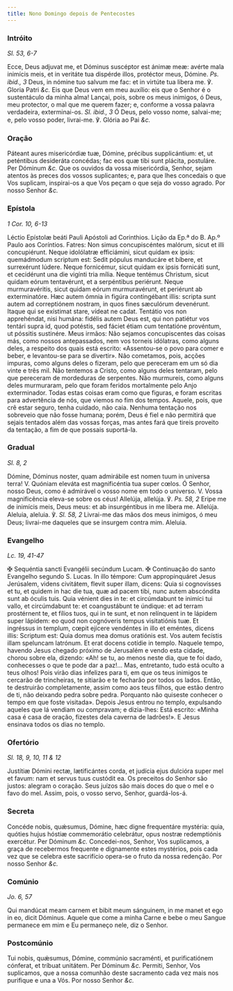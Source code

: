 ```yaml
---
title: Nono Domingo depois de Pentecostes
---
```


### Intróito

_Sl. 53, 6-7_

<div class="grid grid-cols-2 gap-5">
  <span class="text-justify">
    Ecce, Deus adjuvat me, et Dóminus suscéptor est ánimæ meæ: avérte mala
    inimícis meis, et in veritáte tua dispérde illos, protéctor meus, Dómine.
    <em>Ps. ibid., 3</em> Deus, in nómine tuo salvum me fac: et in virtúte tua libera
    me. ℣. Gloria Patri <em>&c.</em>
  </span>
  <span class="text-justify">
    Eis que Deus vem em meu auxílio: eis que o Senhor é o sustentáculo da minha
    alma! Lançai, pois, sobre os meus inimigos, ó Deus, meu protector, o mal que
    me querem fazer; e, conforme a vossa palavra verdadeira, exterminai-os.
    <em>Sl. ibid., 3</em> Ó Deus, pelo vosso nome, salvai-me; e, pelo vosso poder,
    livrai-me. ℣. Glória ao Pai <em>&c.</em>
  </span>
</div>

### Oração

<div class="grid grid-cols-2 gap-5">
  <span class="text-justify">
    Páteant aures misericórdiæ tuæ, Dómine, précibus supplicántium: et, ut
    peténtibus desideráta concédas; fac eos quæ tibi sunt plácita, postuláre.
    Per Dóminum <em>&c.</em>
  </span>
  <span class="text-justify">
    Que os ouvidos da vossa misericórdia, Senhor, sejam atentos às preces dos
    vossos suplicantes; e, para que lhes concedais o que Vos suplicam,
    inspirai-os a que Vos peçam o que seja do vosso agrado. Por nosso Senhor
    <em>&c.</em>
  </span>
</div>

### Epístola

_1 Cor. 10, 6-13_

<div class="grid grid-cols-2 gap-5">
  <span class="text-justify">
    Léctio Epístolæ beáti Pauli Apóstoli ad Corinthios.
  </span>
  <span class="text-justify">
    Lição da Ep.ª do B. Ap.º Paulo aos Coríntios.
  </span>
  <span class="text-justify">
    Fatres: Non simus concupiscéntes malórum, sicut et illi concupiérunt. Neque
    idolólatræ efficiámini, sicut quidam ex ipsis: quemádmodum scriptum est:
    Sedit pópulus manducáre et bíbere, et surrexérunt lúdere. Neque fornicémur,
    sicut quidam ex ipsis fornicáti sunt, et cecidérunt una die vigínti tria
    mília. Neque tentémus Christum, sicut quidam eórum tentavérunt, et a
    serpéntibus periérunt. Neque murmuravéritis, sicut quidam eórum
    murmuravérunt, et periérunt ab exterminatóre. Hæc autem ómnia in figúra
    contingébant illis: scripta sunt autem ad correptiónem nostram, in quos
    fines sæculórum devenérunt. Itaque qui se exístimat stare, vídeat ne cadat.
    Tentátio vos non apprehéndat, nisi humána: fidélis autem Deus est, qui non
    patiétur vos tentári supra id, quod potéstis, sed fáciet étiam cum
    tentatióne provéntum, ut póssitis sustinére.
  </span>
  <span class="text-justify">
    Meus irmãos: Não sejamos concupiscentes das coisas más, como nossos
    antepassados, nem vos torneis idólatras, como alguns deles, a respeito dos
    quais está escrito: «Assentou-se o povo para comer e beber, e levantou-se
    para se divertir». Não cometamos, pois, acções impuras, como alguns deles o
    fizeram, pelo que pereceram em um só dia vinte e três mil. Não tentemos a
    Cristo, como alguns deles tentaram, pelo que pereceram de mordeduras de
    serpentes. Não murmureis, como alguns deles murmuraram, pelo que foram
    feridos mortalmente pelo Anjo exterminador. Todas estas coisas eram como que
    figuras, e foram escritas para advertência de nós, que viemos no fim dos
    tempos. Aquele, pois, que crê estar seguro, tenha cuidado, não caia. Nenhuma
    tentação nos sobreveio que não fosse humana; porém, Deus é fiel e não
    permitirá que sejais tentados além das vossas forças, mas antes fará que
    tireis proveito da tentação, a fim de que possais suportá-la.
  </span>
</div>

### Gradual

_Sl. 8, 2_

<div class="grid grid-cols-2 gap-5">
  <span class="text-justify">
    Dómine, Dóminus noster, quam admirábile est nomen tuum in universa terra! V.
    Quóniam eleváta est magnificéntia tua super cœlos.
  </span>
  <span class="text-justify">
    Ó Senhor, nosso Deus, como é admirável o vosso nome em todo o universo. V.
    Vossa magnificência eleva-se sobre os céus!
  </span>
  <span class="text-justify">
    Allelúja, allelúja. ℣. <em>Ps. 58, 2</em> Eripe me de inimícis meis, Deus
    meus: et ab insurgéntibus in me líbera me. Allelúja.
  </span>
  <span class="text-justify">
    Aleluia, aleluia. ℣. <em>Sl. 58, 2</em> Livrai-me das mãos dos meus
    inimigos, ó meu Deus; livrai-me daqueles que se insurgem contra mim.
    Aleluia.
  </span>
</div>

### Evangelho

_Lc. 19, 41-47_

<div class="grid grid-cols-2 gap-5">
  <span class="text-justify">
    <span class="text-red-500">&#10016;</span> Sequéntia sancti Evangélii
    secúndum Lucam.
  </span>
  <span class="text-justify">
    <span class="text-red-500">&#10016;</span> Continuação do santo Evangelho
    segundo S. Lucas.
  </span>
  <span class="text-justify">
    In illo témpore: Cum appropinquáret Jesus Jerúsalem, videns civitátem,
    flevit super illam, dicens: Quia si cognovísses et tu, et quidem in hac die
    tua, quæ ad pacem tibi, nunc autem abscóndita sunt ab óculis tuis. Quia
    vénient dies in te: et circúmdabunt te inimíci tui vallo, et circúmdabunt
    te: et coangustábunt te úndique: et ad terram prostérnent te, et fílios
    tuos, qui in te sunt, et non relínquent in te lápidem super lápidem: eo quod
    non cognóveris tempus visitatiónis tuæ. Et ingréssus in templum, cœpit
    ejícere vendéntes in illo et eméntes, dicens illis: Scriptum est: Quia domus
    mea domus oratiónis est. Vos autem fecístis illam speluncam latrónum. Et
    erat docens cotídie in templo.
  </span>
  <span class="text-justify">
    Naquele tempo, havendo Jesus chegado próximo de Jerusalém e vendo esta
    cidade, chorou sobre ela, dizendo: «Ah! se tu, ao menos neste dia, que te
    foi dado, conhecesses o que te pode dar a paz!... Mas, entretanto, tudo está
    oculto a teus olhos! Pois virão dias infelizes para ti, em que os teus
    inimigos te cercarão de trincheiras, te sitiarão e te fecharão por todos os
    lados. Então, te destruirão completamente, assim como aos teus filhos, que
    estão dentro de ti, não deixando pedra sobre pedra. Porquanto não quiseste
    conhecer o tempo em que foste visitada». Depois Jesus entrou no templo,
    expulsando aqueles que lá vendiam ou compravam; e dizia-lhes: Está escrito:
    «Minha casa é casa de oração, fizestes dela caverna de ladrões!». E Jesus
    ensinava todos os dias no templo.
  </span>
</div>

### Ofertório

_Sl. 18, 9, 10, 11 & 12_

<div class="grid grid-cols-2 gap-5">
  <span class="text-justify">
    Justítiæ Dómini rectæ, lætificántes corda, et judícia ejus dulcióra super
    mel et favum: nam et servus tuus custódit ea.
  </span>
  <span class="text-justify">
    Os preceitos do Senhor são justos: alegram o coração. Seus juízos são mais
    doces do que o mel e o favo do mel. Assim, pois, o vosso servo, Senhor,
    guardá-los-á.
  </span>
</div>

### Secreta

<div class="grid grid-cols-2 gap-5">
  <span class="text-justify">
    Concéde nobis, quǽsumus, Dómine, hæc digne frequentáre mystéria: quia,
    quóties hujus hóstiæ commemorátio celebrátur, opus nostræ redemptiónis
    exercétur. Per Dóminum <em>&c.</em>
  </span>
  <span class="text-justify">
    Concedei-nos, Senhor, Vos suplicamos, a graça de recebermos frequente e
    dignamente estes mystérios, pois cada vez que se celebra este sacrifício
    opera-se o fruto da nossa redenção. Por nosso Senhor <em>&c.</em>
  </span>
</div>

### Comúnio

_Jo. 6, 57_

<div class="grid grid-cols-2 gap-5">
  <span class="text-justify">
    Qui mandúcat meam carnem et bibit meum sánguinem, in me manet et ego in eo,
    dicit Dóminus.
  </span>
  <span class="text-justify">
    Aquele que come a minha Carne e bebe o meu Sangue permanece em mim e Eu
    permaneço nele, diz o Senhor.
  </span>
</div>

### Postcomúnio

<div class="grid grid-cols-2 gap-5">
  <span class="text-justify">
    Tui nobis, quǽsumus, Dómine, commúnio sacraménti, et purificatiónem
    cónferat, et tríbuat unitátem. Per Dóminum <em>&c.</em>
  </span>
  <span class="text-justify">
    Permiti, Senhor, Vos suplicamos, que a nossa comunhão deste sacramento cada
    vez mais nos purifique e una a Vós. Por nosso Senhor <em>&c.</em>
  </span>
</div>
